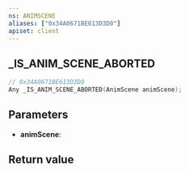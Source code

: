 ```yaml
---
ns: ANIMSCENE
aliases: ["0x34A0671BE613D3D0"]
apiset: client
---
```

## _IS_ANIM_SCENE_ABORTED

```c
// 0x34A0671BE613D3D0
Any _IS_ANIM_SCENE_ABORTED(AnimScene animScene);
```


## Parameters
* **animScene**:

## Return value